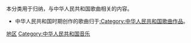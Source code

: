 本分类用于归纳，与中华人民共和国歌曲相关的内容。

*中华人民共和国时期创作的歌曲归于[[:Category:中华人民共和国歌曲作品|:Category:中华人民共和国歌曲作品]]。

[[Category:中國歌曲|地区]]
[[Category:中华人民共和国音乐|Category:中华人民共和国音乐]]